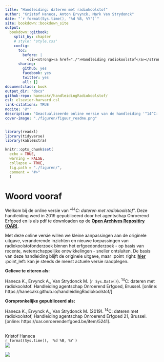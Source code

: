 ```yaml
---
title: "Handleiding: dateren met radiokoolstof"
author: "Kristof Haneca, Anton Ervynck, Mark Van Strydonck"
date: "`r format(Sys.time(), '%d %B, %Y')`"
site: bookdown::bookdown_site
output: 
  bookdown::gitbook:
    split_by: chapter
    # style: "style.css"
    config:
      toc:
        before: |
          <li><strong><a href="./">Handleiding radiokoolstof</a></strong></li>
      sharing:
        github: yes
        facebook: yes
        twitter: yes
        all: []
documentclass: book
output_dir: "docs"
github-repo: hanecakr/handleidingRadiokoolstof/
csl: elsevier-harvard.csl
link-citations: TRUE
nocite: '@*'
description: "Geactualiseerde online versie van de handleiding '^14^C: dateren met radiokoolstof'"
cover-image: "./figuren/figuur_readme.png"
---
```



```r
library(readxl)
library(tidyverse)
library(kableExtra)

knitr::opts_chunk$set(
  echo = TRUE,
  warning = FALSE,
  collapse = TRUE,
  fig.path = "./figuren/",
  comment = "#>"
  )

```



# Woord vooraf {-}

Welkom bij de online versie van “*^14^C: dateren met radiokoolstof* ”. Deze handleiding werd in 2019 gepubliceerd door
het agentschap Onroerend Erfgoed en is als pdf te downloaden op de [**Open Archives Repositiry (OAR)**](https://oar.onroerenderfgoed.be/item/5241).

Met deze online versie willen we kleine aanpassingen aan de originele uitgave, veranderende inzichten en nieuwe toepassingen van radiokoolstofonderzoek binnen het erfgoedonderzoek - op basis van recente, wetenschappelijke ontwikkelingen - sneller ontsluiten. De basis van deze handleiding blijft de originele uitgave, maar :point_right: [**hier**](https://hanecakr.github.io/handleidingRadiokoolstof/) :point_left: kan je steeds de meest actuele versie raadplegen.


**Gelieve te citeren als:** <br/>

Haneca K., Ervynck A,, Van Strydonck M. (`r Sys.Date()`). ^14^C: dateren met radiokoolstof. Handleiding agentschap Onroerend Erfgoed, Brussel. [online: https://hanecakr.github.io/handleidingRadiokoolstof/]

**Oorspronkelijke gepubliceerd als:** <br/>

Haneca K., Ervynck A,, Van Strydonck M. (2019). ^14^C: dateren met radiokoolstof, Handleiding agentschap Onroerend Erfgoed 21, Brussel. [online: https://oar.onroerenderfgoed.be/item/5241].



 <br/>
 Kristof Haneca <br/>
`r format(Sys.time(), '%d %B, %Y')`<br/>
 [![](./figuren/RG.png)](https://www.researchgate.net/profile/Kristof_Haneca)
 
 
 ![](./figuren/figuur_readme.png)

